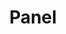 ---
title: 'Panel'
description: 'TODO: Specify the display of the right side panel'
icon: 'panel-right'
---